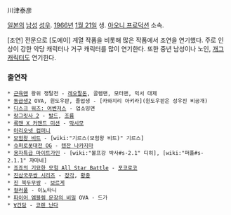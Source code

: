川津泰彦

[[일본]]의 [[남성]] [[성우]]. [[1966년]] [[1월 21일]] 생. [[아오니 프로덕션]] 소속.

[조연] 전문으로 [도에이] 계열 작품을 비롯해 많은 작품에서 조연을 연기했다. 주로 인상이 강한 악당 캐릭터나 거구 캐릭터를 많이 연기한다. 또한 중년 남성이나 노인, [[개그 캐릭터]]도 연기한다.

=== 출연작 ===
 * [[근육맨]] 왕위 쟁탈전 - [[레오팔돈]], 골렘맨, 모터맨, 믹서 대제
 * [[동급생2]] OVA, 윈도우판, 졸업생 - [카와지리 아키라](윈도우판은 성우진 비공개)
 * [[디스크 워즈: 어벤저스]] - 업소빙맨
 * [[랑그릿사 2]] - [[발드]], [[조름]]
 * [[록맨 X 커맨드 미션]] - [[막시모]]
 * [[마리오넷 컴퍼니]]
 * [[모험왕 비트]] - [wiki:"기르스(모험왕 비트)" 기르스]
 * [[슈퍼로봇대전 OG]] - [[텐잔 나카지마]]
 * [[용자특급 마이트가인]] - [wiki:"볼프강 박사#s-2.1" 디히], [wiki:"퍼플#s-2.1.1" 쟈마네]
 * [[죠죠의 기묘한 모험 All Star Battle]] - [[포코로코]]
 * [[진삼국무쌍 시리즈]] - [[장각]], [[황충]]
 * [[진 북두무쌍]] - [[보르게]]
 * [[컬러풀]] - 이노타니
 * [[파이어 엠블렘 문장의 비밀]] OVA - 드가
 * [[∀건담]] - [[코렌 난다]]
